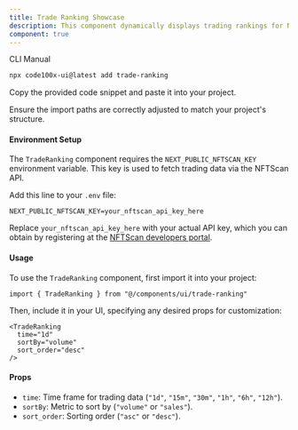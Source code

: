 ```yaml
---
title: Trade Ranking Showcase
description: This component dynamically displays trading rankings for NFT collections, allowing users to view detailed metrics such as collection statistics, trading volumes, and prices. It supports customizable time frames, sorting options, and a responsive design for an optimal browsing experience. Utilizing the NFTScan API, it ensures up-to-date information is presented through an engaging and interactive UI.
component: true
---
```


<ComponentPreview name="trade-ranking-demo" />

<Tabs defaultValue="cli">

<TabsList>
  <TabsTrigger value="cli">CLI</TabsTrigger>
  <TabsTrigger value="manual">Manual</TabsTrigger>
</TabsList>

<TabsContent value="cli">

```bash
npx code100x-ui@latest add trade-ranking
```

</TabsContent>

<TabsContent value="manual">

<Steps>

<Step>Copy the provided code snippet and paste it into your project.</Step>

<ComponentSource name="trade-ranking" />

<Step>Ensure the import paths are correctly adjusted to match your project's structure.</Step>

</Steps>

</TabsContent>

</Tabs>

#### Environment Setup

The `TradeRanking` component requires the `NEXT_PUBLIC_NFTSCAN_KEY` environment variable. This key is used to fetch trading data via the NFTScan API.

Add this line to your `.env` file:

```env
NEXT_PUBLIC_NFTSCAN_KEY=your_nftscan_api_key_here
```

Replace `your_nftscan_api_key_here` with your actual API key, which you can obtain by registering at the [NFTScan developers portal](https://developer.nftscan.com/).

#### Usage

To use the `TradeRanking` component, first import it into your project:

```tsx
import { TradeRanking } from "@/components/ui/trade-ranking"
```

Then, include it in your UI, specifying any desired props for customization:

```tsx
<TradeRanking
  time="1d"
  sortBy="volume"
  sort_order="desc"
/>
```

#### Props

- `time`: Time frame for trading data (`"1d"`, `"15m"`, `"30m"`, `"1h"`, `"6h"`, `"12h"`).
- `sortBy`: Metric to sort by (`"volume"` or `"sales"`).
- `sort_order`: Sorting order (`"asc"` or `"desc"`).

